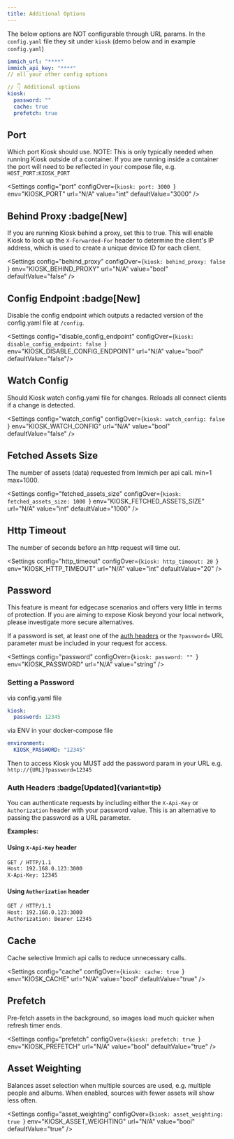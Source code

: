 ```yaml
---
title: Additional Options
---
```



The below options are NOT configurable through URL params. In the `config.yaml` file they sit under `kiosk` (demo below and in example `config.yaml`)

```yaml
immich_url: "****"
immich_api_key: "****"
// all your other config options

// 👇 Additional options
kiosk:
  password: ""
  cache: true
  prefetch: true
```

## Port

Which port Kiosk should use. NOTE: This is only typically needed when running Kiosk outside of a container. If you are running inside a container the port will need to be reflected in your compose file, e.g. `HOST_PORT:KIOSK_PORT`

<Settings
    config="port"
    configOver={`kiosk:
    port: 3000
    `}
    env="KIOSK_PORT"
    url="N/A"
    value="int"
    defaultValue="3000"
/>

## Behind Proxy :badge[New]

If you are running Kiosk behind a proxy, set this to true. This will enable Kiosk to look up the `X-Forwarded-For` header to determine the client's IP address, which is used to create a unique device ID for each client.

<Settings
    config="behind_proxy"
    configOver={`kiosk:
    behind_proxy: false
    `}
    env="KIOSK_BEHIND_PROXY"
    url="N/A"
    value="bool"
    defaultValue="false"
/>

## Config Endpoint :badge[New]

Disable the config endpoint which outputs a redacted version of the config.yaml file at `/config`.

<Settings
    config="disable_config_endpoint"
    configOver={`kiosk:
    disable_config_endpoint: false
    `}
    env="KIOSK_DISABLE_CONFIG_ENDPOINT"
    url="N/A"
    value="bool"
    defaultValue="false"/>

## Watch Config

Should Kiosk watch config.yaml file for changes. Reloads all connect clients if a change is detected.

<Settings
    config="watch_config"
    configOver={`kiosk:
    watch_config: false
    `}
    env="KIOSK_WATCH_CONFIG"
    url="N/A"
    value="bool"
    defaultValue="false"
/>

## Fetched Assets Size

The number of assets (data) requested from Immich per api call. min=1 max=1000.

<Settings
    config="fetched_assets_size"
    configOver={`kiosk:
    fetched_assets_size: 1000
    `}
    env="KIOSK_FETCHED_ASSETS_SIZE"
    url="N/A"
    value="int"
    defaultValue="1000"
/>

## Http Timeout

The number of seconds before an http request will time out.

<Settings
    config="http_timeout"
    configOver={`kiosk:
    http_timeout: 20
    `}
    env="KIOSK_HTTP_TIMEOUT"
    url="N/A"
    value="int"
    defaultValue="20"
/>

## Password

<Aside type="caution">
 This feature is meant for edgecase scenarios and offers very little in terms of protection.
 If you are aiming to expose Kiosk beyond your local network, please investigate more secure alternatives.
</Aside>

If a password is set, at least one of the [auth headers](#auth-headers) or the `?password=` URL parameter must be included in your request for access.

<Settings
    config="password"
    configOver={`kiosk:
    password: ""
    `}
    env="KIOSK_PASSWORD"
    url="N/A"
    value="string"
/>

### Setting a Password

via config.yaml file
```yaml
kiosk:
  password: 12345
```

via ENV in your docker-compose file
```yaml
environment:
  KIOSK_PASSWORD: "12345"
```

Then to access Kiosk you MUST add the password param in your URL e.g. `http://{URL}?password=12345`

### Auth Headers :badge[Updated]{variant=tip}

You can authenticate requests by including either the `X-Api-Key` or `Authorization` header with your password value. This is an alternative to passing the password as a URL parameter.

**Examples:**

#### Using `X-Api-Key` header

```sh
GET / HTTP/1.1
Host: 192.168.0.123:3000
X-Api-Key: 12345
```

#### Using `Authorization` header

```sh
GET / HTTP/1.1
Host: 192.168.0.123:3000
Authorization: Bearer 12345
```


## Cache

Cache selective Immich api calls to reduce unnecessary calls.

<Settings
    config="cache"
    configOver={`kiosk:
    cache: true
    `}
    env="KIOSK_CACHE"
    url="N/A"
    value="bool"
    defaultValue="true"
/>

## Prefetch

Pre-fetch assets in the background, so images load much quicker when refresh timer ends.

<Settings
    config="prefetch"
    configOver={`kiosk:
    prefetch: true
    `}
    env="KIOSK_PREFETCH"
    url="N/A"
    value="bool"
    defaultValue="true"
/>


## Asset Weighting

Balances asset selection when multiple sources are used, e.g. multiple people and albums. When enabled, sources with fewer assets will show less often.

<Settings
    config="asset_weighting"
    configOver={`kiosk:
    asset_weighting: true
    `}
    env="KIOSK_ASSET_WEIGHTING"
    url="N/A"
    value="bool"
    defaultValue="true"
/>
